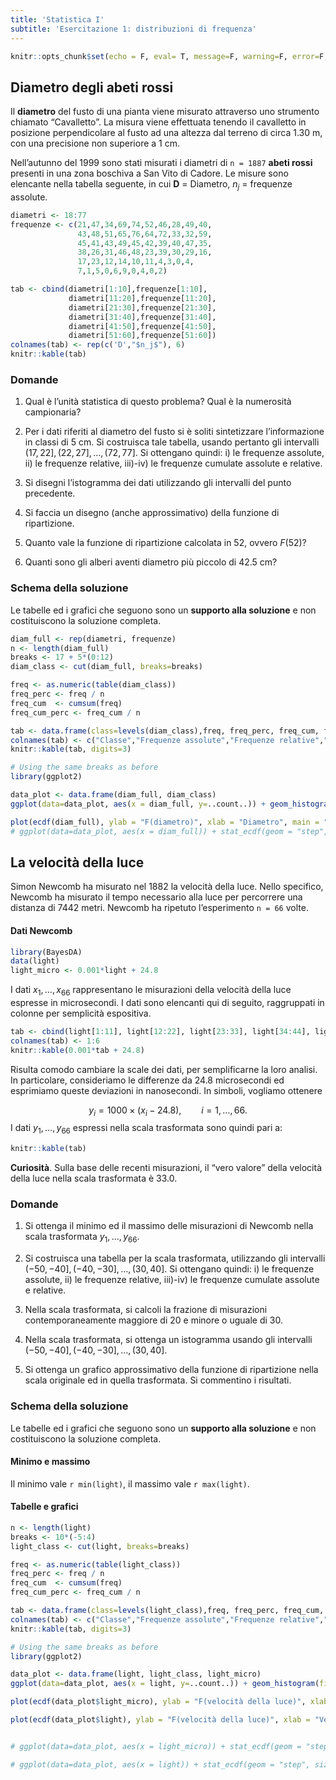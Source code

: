 ```yaml
---
title: 'Statistica I'
subtitle: 'Esercitazione 1: distribuzioni di frequenza'
---
```


```r
knitr::opts_chunk$set(echo = F, eval= T, message=F, warning=F, error=F, comment=NA, cache=F, include=T, R.options=list(width=100), dpi = 200, fig.align = "center")
```

## Diametro degli abeti rossi

Il **diametro** del fusto di una pianta viene misurato attraverso uno strumento chiamato "Cavalletto". La misura viene effettuata tenendo il cavalletto in posizione perpendicolare al fusto ad una altezza dal terreno di circa 1.30 m, con una precisione non superiore a 1 cm.

Nell'autunno del 1999 sono stati misurati i diametri di `n = 1887` **abeti rossi** presenti in una zona boschiva a San Vito di Cadore. Le misure sono elencante nella tabella seguente, in cui **D** = Diametro, $n_j$ = frequenze assolute.

```r
diametri <- 18:77
frequenze <- c(21,47,34,69,74,52,46,28,49,40,
               43,48,51,65,76,64,72,33,32,59,
               45,41,43,49,45,42,39,40,47,35,
               38,26,31,46,48,23,39,30,29,16,
               17,23,12,14,10,11,4,3,0,4,
               7,1,5,0,6,9,0,4,0,2)

tab <- cbind(diametri[1:10],frequenze[1:10],
             diametri[11:20],frequenze[11:20],
             diametri[21:30],frequenze[21:30],
             diametri[31:40],frequenze[31:40],
             diametri[41:50],frequenze[41:50],
             diametri[51:60],frequenze[51:60])
colnames(tab) <- rep(c('D',"$n_j$"), 6)
knitr::kable(tab)
```

### Domande

1.  Qual è l'unità statistica di questo problema? Qual è la numerosità campionaria?

2.  Per i dati riferiti al diametro del fusto si è soliti sintetizzare l'informazione in classi di 5 cm. Si costruisca tale tabella, usando pertanto gli intervalli $(17, 22], (22,27], \dots, (72,77]$. Si ottengano quindi: i) le frequenze assolute, ii) le frequenze relative, iii)-iv) le frequenze cumulate assolute e relative.

3.  Si disegni l'istogramma dei dati utilizzando gli intervalli del punto precedente.

4.  Si faccia un disegno (anche approssimativo) della funzione di ripartizione.

5.  Quanto vale la funzione di ripartizione calcolata in $52$, ovvero $F(52)$?

6.  Quanti sono gli alberi aventi diametro più piccolo di $42.5$ cm?

### Schema della soluzione

Le tabelle ed i grafici che seguono sono un **supporto alla soluzione** e non costituiscono la soluzione completa.

```r
diam_full <- rep(diametri, frequenze)
n <- length(diam_full)
breaks <- 17 + 5*(0:12)
diam_class <- cut(diam_full, breaks=breaks)

freq <- as.numeric(table(diam_class))
freq_perc <- freq / n
freq_cum  <- cumsum(freq)
freq_cum_perc <- freq_cum / n

tab <- data.frame(class=levels(diam_class),freq, freq_perc, freq_cum, freq_cum_perc)
colnames(tab) <- c("Classe","Frequenze assolute","Frequenze relative","Frequenze cumulate assolute","Frequenze cumulate relative")
knitr::kable(tab, digits=3)
```

```r
# Using the same breaks as before
library(ggplot2)

data_plot <- data.frame(diam_full, diam_class)
ggplot(data=data_plot, aes(x = diam_full, y=..count..)) + geom_histogram(fill="white",col="black", breaks=breaks) + theme_bw() +ylab("Frequenze assolute") + xlab("Diametro")
```

```r
plot(ecdf(diam_full), ylab = "F(diametro)", xlab = "Diametro", main = "", cex = 0.4)
# ggplot(data=data_plot, aes(x = diam_full)) + stat_ecdf(geom = "step", size=1.2)+ theme_bw()  + ylab("F(diametro)") + xlab("Diametro")
```

## La velocità della luce

Simon Newcomb ha misurato nel 1882 la velocità della luce. Nello specifico, Newcomb ha misurato il tempo necessario alla luce per percorrere una distanza di 7442 metri. Newcomb ha ripetuto l'esperimento `n = 66` volte.

#### Dati Newcomb

```r
library(BayesDA)
data(light)
light_micro <- 0.001*light + 24.8
```

I dati $x_1,\dots,x_{66}$ rappresentano le misurazioni della velocità della luce espresse in microsecondi. I dati sono elencanti qui di seguito, raggruppati in colonne per semplicità espositiva.

```r
tab <- cbind(light[1:11], light[12:22], light[23:33], light[34:44], light[45:55], light[56:66])
colnames(tab) <- 1:6
knitr::kable(0.001*tab + 24.8)
```

Risulta comodo cambiare la scale dei dati, per semplificarne la loro analisi. In particolare, consideriamo le differenze da $24.8$ microsecondi ed esprimiamo queste deviazioni in nanosecondi. In simboli, vogliamo ottenere

$$y_i= 1000 \times (x_i - 24.8), \qquad i=1,\dots,66.$$ I dati $y_1,\dots,y_{66}$ espressi nella scala trasformata sono quindi pari a:

```r
knitr::kable(tab)
```

**Curiosità**. Sulla base delle recenti misurazioni, il "vero valore" della velocità della luce nella scala trasformata è $33.0$.

### Domande

1.  Si ottenga il minimo ed il massimo delle misurazioni di Newcomb nella scala trasformata $y_1,\dots,y_{66}$.

2.  Si costruisca una tabella per la scala trasformata, utilizzando gli intervalli $(-50, -40], (-40,-30], \dots, (30,40]$. Si ottengano quindi: i) le frequenze assolute, ii) le frequenze relative, iii)-iv) le frequenze cumulate assolute e relative.

3.  Nella scala trasformata, si calcoli la frazione di misurazioni contemporaneamente maggiore di $20$ e minore o uguale di $30$.

4.  Nella scala trasformata, si ottenga un istogramma usando gli intervalli $(-50, -40], (-40,-30], \dots, (30,40]$.

5.  Si ottenga un grafico approssimativo della funzione di ripartizione nella scala originale ed in quella trasformata. Si commentino i risultati.

### Schema della soluzione

Le tabelle ed i grafici che seguono sono un **supporto alla soluzione** e non costituiscono la soluzione completa.

#### Minimo e massimo

Il minimo vale `r min(light)`, il massimo vale `r max(light)`.

#### Tabelle e grafici

```r
n <- length(light)
breaks <- 10*(-5:4)
light_class <- cut(light, breaks=breaks)

freq <- as.numeric(table(light_class))
freq_perc <- freq / n
freq_cum  <- cumsum(freq)
freq_cum_perc <- freq_cum / n

tab <- data.frame(class=levels(light_class),freq, freq_perc, freq_cum, freq_cum_perc)
colnames(tab) <- c("Classe","Frequenze assolute","Frequenze relative","Frequenze cumulate assolute","Frequenze cumulate relative")
knitr::kable(tab, digits=3)
```

```r
# Using the same breaks as before
library(ggplot2)

data_plot <- data.frame(light, light_class, light_micro)
ggplot(data=data_plot, aes(x = light, y=..count..)) + geom_histogram(fill="white",col="black", breaks=breaks) + theme_bw() +ylab("Frequenze assolute") + xlab("Velocità della luce")
```

```r
plot(ecdf(data_plot$light_micro), ylab = "F(velocità della luce)", xlab = "Velocità della luce", main = "Scala originaria (microsecondi)", cex = 0.4)

plot(ecdf(data_plot$light), ylab = "F(velocità della luce)", xlab = "Velocità della luce", main = "Scala trasformata: differenze in nanosecondi da 24.800", cex = 0.4)


# ggplot(data=data_plot, aes(x = light_micro)) + stat_ecdf(geom = "step", size=1.2)+ theme_bw()  + ylab("F(velocità della luce)") + xlab("Velocità della luce") + ggtitle("Scala originaria (microsecondi)")

# ggplot(data=data_plot, aes(x = light)) + stat_ecdf(geom = "step", size=1.2)+ theme_bw()  + ylab("F(velocità della luce)") + xlab("Velocità della luce") + ggtitle("Scala trasformata: differenze in nanosecondi da 24.800")
```
